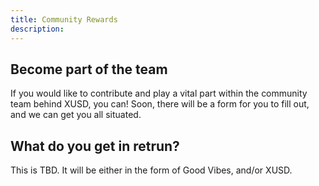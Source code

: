 ```yaml
---
title: Community Rewards
description: 
---
```


## Become part of the team

If you would like to contribute and play a vital part within the community team behind XUSD, you can! Soon, there will be a form for you to fill out, and we can get you all situated.


## What do you get in retrun? 

This is TBD. It will be either in the form of Good Vibes, and/or XUSD.


